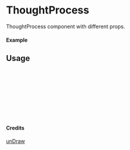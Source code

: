 
<Meta of={ThoughtProcess} title="unDraw/ThoughtProcess" />

# ThoughtProcess

ThoughtProcess component with different props.

#### Example

<Canvas of={ThoughtProcess.Primary} />

## Usage

```ts
import { ThoughtProcess } from "yadl-ui";

const Example = () => {
  return (
      <ThoughtProcess />
  );
};

export default Example;
```

#### Credits
[unDraw](https://undraw.co/illustrations)
